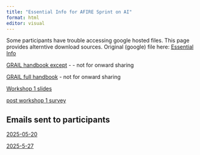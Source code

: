 ```yaml
---
title: "Essential Info for AFIRE Sprint on AI"
format: html
editor: visual
---
```


Some participants have trouble accessing google hosted files. This page provides alterntive download sources. Original (google) file here: [Essential Info](https://docs.google.com/presentation/d/1CkB3-Qn77n7EwyS6_0OCr3R5a0odWgPQdMBtQbg391c/edit?usp=sharing)


[GRAIL handbook except](docs/grail_expts.pdf) -  - not for onward sharing

[GRAIL full handbook](docs/GRAILHandbook2025-05-27.pdf) - not for onward sharing

[Workshop 1 slides](docs/Workshop1.pdf)

[post workshop 1 survey](https://docs.google.com/forms/d/e/1FAIpQLSfR_BL14IqkKsz5U9Wl_FycjNVoEBOChtu6TqRyl0xBT5ue3Q/viewform)

## Emails sent to participants

[2025-05-20](docs/Email2025-05-20.pdf)

[2025-5-27](docs/Email2025-05-20.pdf)